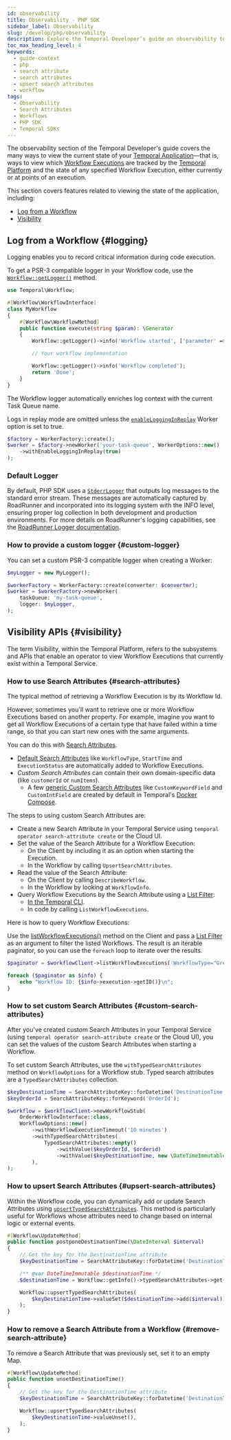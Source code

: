 ```yaml
---
id: observability
title: Observability - PHP SDK
sidebar_label: Observability
slug: /develop/php/observability
description: Explore the Temporal Developer’s guide on observability to learn about Visibility APIs and Search Attributes, helping you manage Workflow Executions efficiently.
toc_max_heading_level: 4
keywords:
  - guide-context
  - php
  - search attribute
  - search attributes
  - upsert search attributes
  - workflow
tags:
  - Observability
  - Search Attributes
  - Workflows
  - PHP SDK
  - Temporal SDKs
---
```


The observability section of the Temporal Developer's guide covers the many ways to view the current state of your [Temporal Application](/temporal#temporal-application)—that is, ways to view which [Workflow Executions](/workflow-execution) are tracked by the [Temporal Platform](/temporal#temporal-platform) and the state of any specified Workflow Execution, either currently or at points of an execution.

This section covers features related to viewing the state of the application, including:

- [Log from a Workflow](#logging)
- [Visibility](#visibility)

## Log from a Workflow {#logging}

Logging enables you to record critical information during code execution.

To get a PSR-3 compatible logger in your Workflow code, use the [`Workflow::getLogger()`](https://php.temporal.io/classes/Temporal-Workflow.html#method_getLogger) method.

```php
use Temporal\Workflow;

#[Workflow\WorkflowInterface]
class MyWorkflow
{
    #[Workflow\WorkflowMethod]
    public function execute(string $param): \Generator
    {
        Workflow::getLogger()->info('Workflow started', ['parameter' => $param]);

        // Your workflow implementation

        Workflow::getLogger()->info('Workflow completed');
        return 'Done';
    }
}
```

The Workflow logger automatically enriches log context with the current Task Queue name.

Logs in replay mode are omitted unless the [`enableLoggingInReplay`](https://php.temporal.io/classes/Temporal-Worker-WorkerOptions.html#method_withEnableLoggingInReplay) Worker option is set to true.

```php
$factory = WorkerFactory::create();
$worker = $factory->newWorker('your-task-queue', WorkerOptions::new()
    ->withEnableLoggingInReplay(true)
);
```

### Default Logger

By default, PHP SDK uses a [`StderrLogger`](https://php.temporal.io/classes/Temporal-Worker-Logger-StderrLogger.html) that outputs log messages to the standard error stream.
These messages are automatically captured by RoadRunner and incorporated into its logging system with the INFO level, ensuring proper log collection in both development and production environments.
For more details on RoadRunner's logging capabilities, see the [RoadRunner Logger documentation](https://docs.roadrunner.dev/docs/logging-and-observability/logger).

### How to provide a custom logger {#custom-logger}

You can set a custom PSR-3 compatible logger when creating a Worker:

```php
$myLogger = new MyLogger();

$workerFactory = WorkerFactory::create(converter: $converter);
$worker = $workerFactory->newWorker(
    taskQueue: 'my-task-queue',
    logger: $myLogger,
);
```

## Visibility APIs {#visibility}

The term Visibility, within the Temporal Platform, refers to the subsystems and APIs that enable an operator to view Workflow Executions that currently exist within a Temporal Service.

### How to use Search Attributes {#search-attributes}

The typical method of retrieving a Workflow Execution is by its Workflow Id.

However, sometimes you'll want to retrieve one or more Workflow Executions based on another property. For example, imagine you want to get all Workflow Executions of a certain type that have failed within a time range, so that you can start new ones with the same arguments.

You can do this with [Search Attributes](/search-attribute).

- [Default Search Attributes](/search-attribute#default-search-attribute) like `WorkflowType`, `StartTime` and `ExecutionStatus` are automatically added to Workflow Executions.
- _Custom Search Attributes_ can contain their own domain-specific data (like `customerId` or `numItems`).
  - A few [generic Custom Search Attributes](/search-attribute#custom-search-attribute) like `CustomKeywordField` and `CustomIntField` are created by default in Temporal's [Docker Compose](https://github.com/temporalio/docker-compose).

The steps to using custom Search Attributes are:

- Create a new Search Attribute in your Temporal Service using `temporal operator search-attribute create` or the Cloud UI.
- Set the value of the Search Attribute for a Workflow Execution:
  - On the Client by including it as an option when starting the Execution.
  - In the Workflow by calling `UpsertSearchAttributes`.
- Read the value of the Search Attribute:
  - On the Client by calling `DescribeWorkflow`.
  - In the Workflow by looking at `WorkflowInfo`.
- Query Workflow Executions by the Search Attribute using a [List Filter](/list-filter):
  - [In the Temporal CLI](/cli/workflow#list).
  - In code by calling `ListWorkflowExecutions`.

Here is how to query Workflow Executions:

Use the [listWorkflowExecutions()](https://php.temporal.io/classes/Temporal-Client-WorkflowClientInterface.html#method_listWorkflowExecutions) method on the Client and pass a [List Filter](/list-filter) as an argument to filter the listed Workflows.
The result is an iterable paginator, so you can use the `foreach` loop to iterate over the results.

```php
$paginator = $workflowClient->listWorkflowExecutions('WorkflowType="GreetingWorkflow"');

foreach ($paginator as $info) {
    echo "Workflow ID: {$info->execution->getID()}\n";
}
```

### How to set custom Search Attributes {#custom-search-attributes}

After you've created custom Search Attributes in your Temporal Service (using `temporal operator search-attribute create` or the Cloud UI), you can set the values of the custom Search Attributes when starting a Workflow.

To set custom Search Attributes, use the `withTypedSearchAttributes` method on `WorkflowOptions` for a Workflow stub.
Typed search attributes are a `TypedSearchAttributes` collection.

```php
$keyDestinationTime = SearchAttributeKey::forDatetime('DestinationTime');
$keyOrderId = SearchAttributeKey::forKeyword('OrderId');

$workflow = $workflowClient->newWorkflowStub(
    OrderWorkflowInterface::class,
    WorkflowOptions::new()
        ->withWorkflowExecutionTimeout('10 minutes')
        ->withTypedSearchAttributes(
            TypedSearchAttributes::empty()
                ->withValue($keyOrderId, $orderid)
                ->withValue($keyDestinationTime, new \DateTimeImmutable('2028-11-05T00:10:07Z'))
        ),
);
```

### How to upsert Search Attributes {#upsert-search-attributes}

Within the Workflow code, you can dynamically add or update Search Attributes using [`upsertTypedSearchAttributes`](https://php.temporal.io/classes/Temporal-Workflow.html#method_upsertTypedSearchAttributes).
This method is particularly useful for Workflows whose attributes need to change based on internal logic or external events.

```php
#[Workflow\UpdateMethod]
public function postponeDestinationTime(\DateInterval $interval)
{
    // Get the key for the DestinationTime attribute
    $keyDestinationTime = SearchAttributeKey::forDatetime('DestinationTime');

    /** @var DateTimeImmutable $destinationTime */
    $destinationTime = Workflow::getInfo()->typedSearchAttributes->get($keyDestinationTime);

    Workflow::upsertTypedSearchAttributes(
        $keyDestinationTime->valueSet($destinationTime->add($interval)),
    );
}
```

### How to remove a Search Attribute from a Workflow {#remove-search-attribute}

To remove a Search Attribute that was previously set, set it to an empty Map.

```php
#[Workflow\UpdateMethod]
public function unsetDestinationTime()
{
    // Get the key for the DestinationTime attribute
    $keyDestinationTime = SearchAttributeKey::forDatetime('DestinationTime');

    Workflow::upsertTypedSearchAttributes(
        $keyDestinationTime->valueUnset(),
    );
}
```
